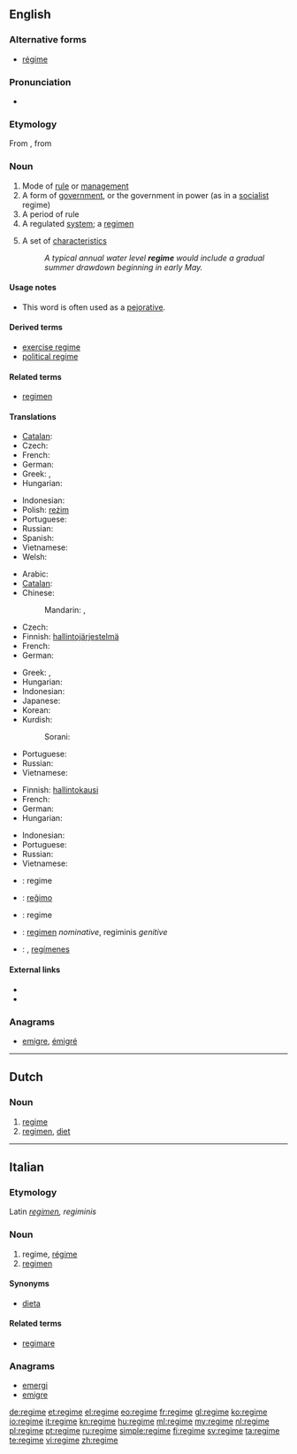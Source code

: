 {{also|Regime|régime}}
==English==
{{wikipedia}}

===Alternative forms===
* [[régime]]

===Pronunciation===
* {{IPA|/rəˈʒim/|/ˈreɪʒim/}}

===Etymology===
From {{etyl|fr}} {{term|régime}}, from {{etyl|la}} {{term|regimen||direction, government}}

===Noun===
{{en-noun}}

# Mode of [[rule]] or [[management]]
# A form of [[government]], or the government in power (as in a [[socialist]] regime)
# A period of rule
# A regulated [[system]]; a [[regimen]]
# {{hydrology}} A set of [[characteristics]]
#: ''A typical annual water level '''regime''' would include a gradual summer drawdown beginning in early May.''

====Usage notes====
* This word is often used as a [[pejorative]].

====Derived terms====
* [[exercise regime]]
* [[political regime]]

====Related terms====
* [[regimen]]

====Translations====
{{trans-top|mode of rule or management}}
* [[Catalan]]: {{t|ca|règim|m}}
* Czech: {{t-|cs|režim|m}}
* French: {{t+|fr|régime|m}}
* German: {{t+|de|Regime|n}}
* Greek: {{t|el|σύστημα|n|tr=sýstima|sc=Grek}}, {{t|el|διοίκηση|f|tr=dioíkisi|sc=Grek}}
* Hungarian: {{t-|hu|rezsim}}
{{trans-mid}}
* Indonesian: {{t|id|rezim}}
* Polish: [[reżim]] {{m}}
* Portuguese: {{t+|pt|regime|m}}
* Russian: {{t+|ru|режим|m|tr=režím}}
* Spanish: {{t+|es|régimen|m}}
* Vietnamese: {{t+|vi|chế độ}}
* Welsh: {{t|cy|cyfundrefn|f}}
{{trans-bottom}}

{{trans-top|form of government}}
* Arabic: {{t+|ar|نظام|m|tr=niZaam}}
* [[Catalan]]: {{t|ca|règim|m}}
* Chinese:
*: Mandarin: {{t|cmn|政權|sc=Hani}}, {{t|cmn|政权|tr=zhèngquán|sc=Hani}}
* Czech: {{t-|cs|režim|m}}
* Finnish: [[hallintojärjestelmä]]
* French: {{t+|fr|régime|m}}
* German: {{t+|de|Regime|n}}
{{trans-mid}}
* Greek: {{t|el|καθεστώς|n|tr=kathestós|sc=Grek}}, {{t|el|πολίτευμα|n|tr=polítevma|sc=Grek}}
* Hungarian: {{t-|hu|rezsim}}
* Indonesian: {{t|id|rezim}}
* Japanese: {{t+|ja|政権|tr=せいけん, seiken}}
* Korean: {{t|ko|정권|tr=jeonggwon|sc=Hang}}
* Kurdish:
*: Sorani: {{ku-Arab|[[ڕژێم]]}}
* Portuguese: {{t+|pt|regime|m}}
* Russian: {{t+|ru|режим|m|tr=režím}}
* Vietnamese: {{t|vi|chế độ}}
{{trans-bottom}}

{{trans-top|period of rule}}
* Finnish: [[hallintokausi]]
* French: {{t+|fr|régime|m}}
* German: {{t+|de|Regime|n}}
* Hungarian: {{t-|hu|rezsim}}
{{trans-mid}}
* Indonesian: {{t|id|rezim}}
* Portuguese: {{t+|pt|regime|m}}
* Russian: {{t+|ru|режим|m|tr=režím}}
* Vietnamese: {{t|vi|chế độ}}
{{trans-bottom}}

{{checktrans-top}}
* {{ttbc|nl}}: regime
* {{ttbc|eo}}: [[reĝimo]]
* {{ttbc|it}}: regime
{{trans-mid}}
* {{ttbc|la}}: [[regimen]] ''nominative'', regiminis ''genitive''
* {{ttbc|es}}: {{t+|es|régimen|m}}, [[regímenes]] {{m|p}}
{{trans-bottom}}

====External links====
* {{R:Webster 1913}}
* {{R:Century 1911}}

===Anagrams===
* [[emigre#English|emigre]], [[émigré#English|émigré]]

----

==Dutch==

===Noun===
{{nl-noun|n|regimes|regimetje}}

# [[#English|regime]]
# [[regimen]], [[diet]]

----

==Italian==

===Etymology===
Latin ''[[regimen]], regiminis''

===Noun===
{{it-noun|regim|m|e|i}}

# regime, [[régime]]
# [[regimen]]

====Synonyms====
* [[dieta]]

====Related terms====
* [[regimare]]

===Anagrams===
* [[emergi#Italian|emergi]]
* [[emigre#Italian|emigre]]

[[de:regime]]
[[et:regime]]
[[el:regime]]
[[eo:regime]]
[[fr:regime]]
[[gl:regime]]
[[ko:regime]]
[[io:regime]]
[[it:regime]]
[[kn:regime]]
[[hu:regime]]
[[ml:regime]]
[[my:regime]]
[[nl:regime]]
[[pl:regime]]
[[pt:regime]]
[[ru:regime]]
[[simple:regime]]
[[fi:regime]]
[[sv:regime]]
[[ta:regime]]
[[te:regime]]
[[vi:regime]]
[[zh:regime]]